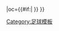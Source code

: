 {{fb team |t=韦恩威斯巴登 |tan=韦恩威斯巴登足球俱乐部 |tc=GER |abb={{#if:{{{abb|}}}|WEH}} |oc={{#if:{{{oc|}}}|{{{oc}}} }} }}<!--
--><noinclude>[[Category:足球模板]]</noinclude>